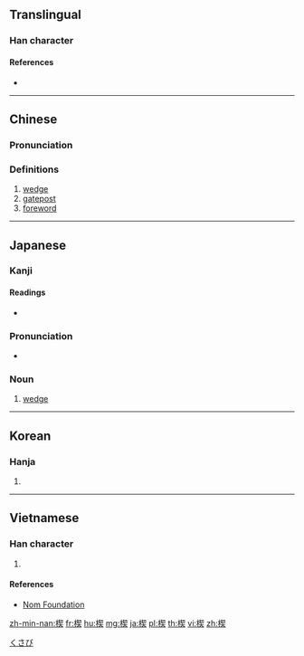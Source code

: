 ==Translingual==

===Han character===
{{Han char|rn=75|rad=木|as=09|sn=13|four=47934|canj=DQHK|ids=⿰木契}}

====References====
* {{Han ref|kx=0539.130|dkj=15131|dj=0926.250|hdz=21242.070|uh=6954|ud=26964|bh=B7A4|bd=47012}}

----

==Chinese==
{{zh-forms}}

===Pronunciation===
{{zh-pron
|m=xiē
|c=sit3
|mc=y
|oc=y
|ma=
|cat=n
}}

===Definitions===
# [[wedge]]
# [[gatepost]]
# [[foreword]]

----

==Japanese==

===Kanji===
{{ja-kanji|grade=|rs=木09}}

====Readings====
* {{ja-readings|on=[[せつ]] (setsu), [[けつ]] (ketsu)|kun=[[くさび]] (kusabi), [[ほうだて]] (houdate)}}

===Pronunciation===
{{ja-kanjitab|くさび|yomi=k}}
* {{ja-pron|くさび}}

===Noun===
{{ja-noun|くさび}}

# [[wedge]]

[[Category:ja:Simple machines|くさび]]

----

==Korean==

===Hanja===
{{ko-hanja|hangeul=설|eumhun=|rv=seol|mr=sŏl|y=sel}}

# {{defn|lang=ko|sort=木09}}

----

==Vietnamese==

===Han character===
{{vi-readings|rs=木09|hanviet=khế}}

# {{defn|lang=vi|sort=木09}}

====References====
* [http://nomfoundation.org/common/nom_details.php?codepoint=6954 Nom Foundation]

[[zh-min-nan:楔]]
[[fr:楔]]
[[hu:楔]]
[[mg:楔]]
[[ja:楔]]
[[pl:楔]]
[[th:楔]]
[[vi:楔]]
[[zh:楔]]